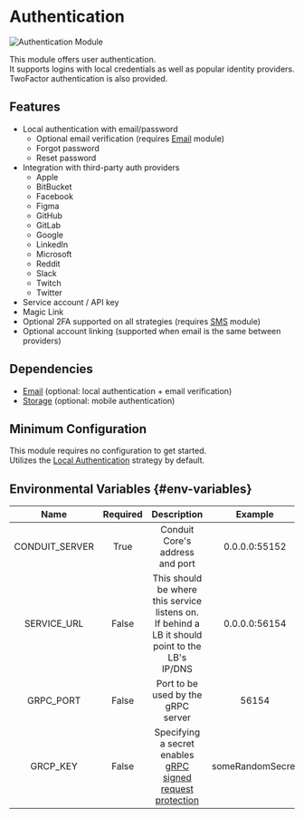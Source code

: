# Authentication

![Authentication Module](/v0.15/modules/authentication/admin/overview.png)

This module offers user authentication.<br />
It supports logins with local credentials as well as popular identity providers.<br />
TwoFactor authentication is also provided.

## Features

- Local authentication with email/password
  - Optional email verification (requires [Email](../email/email.mdx) module)
  - Forgot password
  - Reset password
- Integration with third-party auth providers
  - Apple
  - BitBucket
  - Facebook
  - Figma
  - GitHub
  - GitLab
  - Google
  - LinkedIn
  - Microsoft
  - Reddit
  - Slack
  - Twitch
  - Twitter
- Service account / API key
- Magic Link
- Optional 2FA supported on all strategies (requires [SMS](../sms/sms.mdx) module)
- Optional account linking (supported when email is the same between providers)

## Dependencies

- [Email](../email/email.mdx) (optional: local authentication + email verification)
- [Storage](../storage/storage.mdx) (optional: mobile authentication)

## Minimum Configuration

This module requires no configuration to get started.<br />
Utilizes the [Local Authentication](./strategies#local) strategy by default.

## Environmental Variables {#env-variables}

|  Name          | Required |  Description                                  |  Example      |
| :------------: | :------: | :-------------------------------------------: | :-----------: |
| CONDUIT_SERVER |  True    | Conduit Core's address and port               | 0.0.0.0:55152 |
| SERVICE_URL    |  False   | This should be where this service listens on. If behind a LB it should point to the LB's IP/DNS | 0.0.0.0:56154 |
| GRPC_PORT      |  False   | Port to be used by the gRPC server            | 56154         |
| GRCP_KEY       |  False   | Specifying a secret enables [gRPC signed request protection](../../core#grpc-request-protection) | someRandomSecret |
